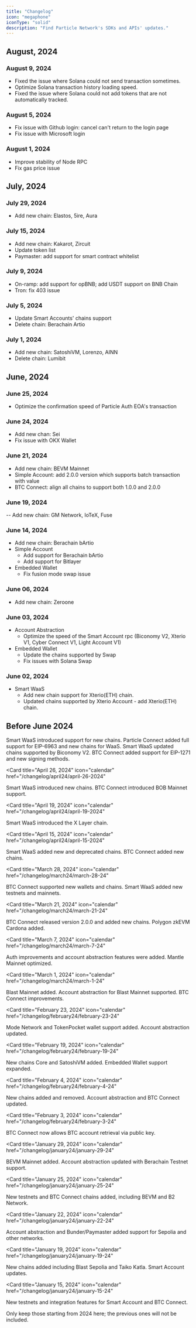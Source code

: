 ```yaml
---
title: "Changelog"
icon: "megaphone"
iconType: "solid"
description: "Find Particle Network's SDKs and APIs' updates."
---
```


## August, 2024

### August 9, 2024

- Fixed the issue where Solana could not send transaction sometimes.
- Optimize Solana transaction history loading speed.
- Fixed the issue where Solana could not add tokens that are not automatically tracked.

### August 5, 2024

- Fix issue with Github login: cancel can't return to the login page
- Fix issue with Microsoft login

### August 1, 2024

- Improve stability of Node RPC
- Fix gas price issue

## July, 2024

### July 29, 2024

- Add new chain: Elastos, 5ire, Aura

### July 15, 2024

- Add new chain: Kakarot, Zircuit
- Update token list
- Paymaster: add support for smart contract whitelist

### July 9, 2024

- On-ramp: add support for opBNB; add USDT support on BNB Chain
- Tron: fix 403 issue

### July 5, 2024

- Update Smart Accounts' chains support
- Delete chain: Berachain Artio

### July 1, 2024

- Add new chain: SatoshiVM, Lorenzo, AINN
- Delete chain: Lumibit

## June, 2024

### June 25, 2024

- Optimize the confirmation speed of Particle Auth EOA's transaction

### June 24, 2024

- Add new chan: Sei
- Fix issue with OKX Wallet

### June 21, 2024

- Add new chain: BEVM Mainnet
- Simple Account: add 2.0.0 version which supports batch transaction with value
- BTC Connect: align all chains to support both 1.0.0 and 2.0.0

### June 19, 2024

-- Add new chain: GM Network, IoTeX, Fuse

### June 14, 2024

- Add new chain: Berachain bArtio
- Simple Account
  - Add support for Berachain bArtio
  - Add support for Bitlayer
- Embedded Wallet
  - Fix fusion mode swap issue

### June 06, 2024

- Add new chain: Zeroone

### June 03, 2024

- Account Abstraction
  - Optimize the speed of the Smart Account rpc (Biconomy V2, Xterio V1, Cyber Connect V1, Light Account V1)
- Embedded Wallet
  - Update the chains supported by Swap
  - Fix issues with Solana Swap

### June 02, 2024

- Smart WaaS
  - Add new chain support for Xterio(ETH) chain.
  - Updated chains supported by Xterio Account - add Xterio(ETH) chain.

## Before June 2024

<Card title="May 29, 2024" icon="calendar" href="/changelog/may24/may-29-2024">
  Smart WaaS introduced support for new chains.
</Card>

<Card title="May 20, 2024" icon="calendar" href="/changelog/may24/may-20-2024">
  Particle Connect added full support for EIP-6963 and new chains for WaaS.
</Card>

<Card title="May 11, 2024" icon="calendar" href="/changelog/may24/may-11-2024">
  Smart WaaS updated chains supported by Biconomy V2. BTC Connect added support
  for EIP-1271 and new signing methods.
</Card>

<Card
  title="April 26, 2024"
  icon="calendar"
  href="/changelog/april24/april-26-2024"
>
  Smart WaaS introduced new chains. BTC Connect introduced BOB Mainnet support.
</Card>

<Card
  title="April 19, 2024"
  icon="calendar"
  href="/changelog/april24/april-19-2024"
>
  Smart WaaS introduced the X Layer chain.
</Card>

<Card
  title="April 15, 2024"
  icon="calendar"
  href="/changelog/april24/april-15-2024"
>
  Smart WaaS added new and deprecated chains. BTC Connect added new chains.
</Card>

<Card
  title="March 28, 2024"
  icon="calendar"
  href="/changelog/march24/march-28-24"
>
  BTC Connect supported new wallets and chains. Smart WaaS added new testnets
  and mainnets.
</Card>

<Card
  title="March 21, 2024"
  icon="calendar"
  href="/changelog/march24/march-21-24"
>
  BTC Connect released version 2.0.0 and added new chains. Polygon zkEVM Cardona
  added.
</Card>

<Card
  title="March 7, 2024"
  icon="calendar"
  href="/changelog/march24/march-7-24"
>
  Auth improvements and account abstraction features were added. Mantle Mainnet
  optimized.
</Card>

<Card
  title="March 1, 2024"
  icon="calendar"
  href="/changelog/march24/march-1-24"
>
  Blast Mainnet added. Account abstraction for Blast Mainnet supported. BTC
  Connect improvements.
</Card>

<Card
  title="February 23, 2024"
  icon="calendar"
  href="/changelog/february24/february-23-24"
>
  Mode Network and TokenPocket wallet support added. Account abstraction
  updated.
</Card>

<Card
  title="February 19, 2024"
  icon="calendar"
  href="/changelog/february24/february-19-24"
>
  New chains Core and SatoshiVM added. Embedded Wallet support expanded.
</Card>

<Card
  title="February 4, 2024"
  icon="calendar"
  href="/changelog/february24/february-4-24"
>
  New chains added and removed. Account abstraction and BTC Connect updated.
</Card>

<Card
  title="February 3, 2024"
  icon="calendar"
  href="/changelog/february24/february-3-24"
>
  BTC Connect now allows BTC account retrieval via public key.
</Card>

<Card
  title="January 29, 2024"
  icon="calendar"
  href="/changelog/january24/january-29-24"
>
  BEVM Mainnet added. Account abstraction updated with Berachain Testnet
  support.
</Card>

<Card
  title="January 25, 2024"
  icon="calendar"
  href="/changelog/january24/january-25-24"
>
  New testnets and BTC Connect chains added, including BEVM and B2 Network.
</Card>

<Card
  title="January 22, 2024"
  icon="calendar"
  href="/changelog/january24/january-22-24"
>
  Account abstraction and Bunder/Paymaster added support for Sepolia and other
  networks.
</Card>

<Card
  title="January 19, 2024"
  icon="calendar"
  href="/changelog/january24/january-19-24"
>
  New chains added including Blast Sepolia and Taiko Katla. Smart Account
  updates.
</Card>

<Card
  title="January 15, 2024"
  icon="calendar"
  href="/changelog/january24/january-15-24"
>
  New testnets and integration features for Smart Account and BTC Connect.
</Card>

<Note>
  Only keep those starting from 2024 here; the previous ones will not be
  included.
</Note>
